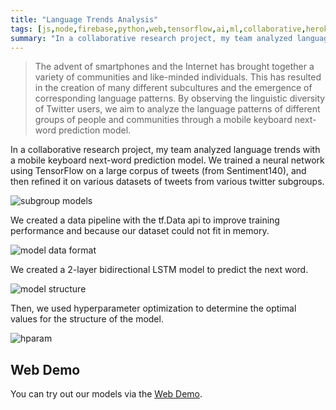 ```yaml
---
title: "Language Trends Analysis"
tags: [js,node,firebase,python,web,tensorflow,ai,ml,collaborative,heroku]
summary: "In a collaborative research project, my team analyzed language trends with a mobile keyboard next-word prediction model"
---
```


> The advent of smartphones and the Internet has brought together a variety of communities and like-minded individuals. This has resulted in the creation of many different subcultures and the emergence of corresponding language patterns. By observing the linguistic diversity of Twitter users, we aim to analyze the language patterns of different groups of people and communities through a mobile keyboard next-word prediction model.

In a collaborative research project, my team analyzed language trends with a mobile keyboard next-word prediction model. We trained a neural network using TensorFlow on a large corpus of tweets (from Sentiment140), and then refined it on various datasets of tweets from various twitter subgroups.

![subgroup models](/images/acm-research/subgroup-models.png)

We created a data pipeline with the tf.Data api to improve training performance and because our dataset could not fit in memory.

![model data format](/images/acm-research/model-data-format.png)

We created a 2-layer bidirectional LSTM model to predict the next word.

![model structure](/images/acm-research/model-structure.png)

Then, we used hyperparameter optimization to determine the optimal values for the structure of the model.

![hparam](/images/acm-research/hparam.png)

## Web Demo
You can try out our models via the [Web Demo](https://mobilekeyboard.web.app/).

